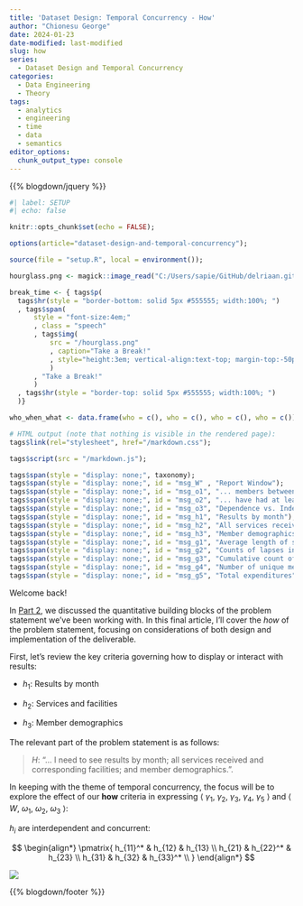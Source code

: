 ```yaml
---
title: 'Dataset Design: Temporal Concurrency - How'
author: "Chionesu George"
date: 2024-01-23
date-modified: last-modified
slug: how
series: 
  - Dataset Design and Temporal Concurrency
categories:
  - Data Engineering
  - Theory
tags:
  - analytics
  - engineering
  - time
  - data
  - semantics
editor_options: 
  chunk_output_type: console
---
```


{{% blogdown/jquery %}}

```r
#| label: SETUP
#| echo: false

knitr::opts_chunk$set(echo = FALSE);

options(article="dataset-design-and-temporal-concurrency");

source(file = "setup.R", local = environment());

hourglass.png <- magick::image_read("C:/Users/sapie/GitHub/delriaan.github.io/static/hourglass.png");

break_time <- { tags$p(
  tags$hr(style = "border-bottom: solid 5px #555555; width:100%; ")
  , tags$span(
      style = "font-size:4em;"
      , class = "speech"
      , tags$img(
          src = "/hourglass.png"
          , caption="Take a Break!"
          , style="height:3em; vertical-align:text-top; margin-top:-50px; float:left"
          )
      , "Take a Break!"
      )
  , tags$hr(style = "border-top: solid 5px #555555; width:100%; ")
  )}

who_when_what <- data.frame(who = c(), who = c(), who = c(), who = c());

# HTML output (note that nothing is visible in the rendered page):
tags$link(rel="stylesheet", href="/markdown.css");

tags$script(src = "/markdown.js");

tags$span(style = "display: none;", taxonomy);
tags$span(style = "display: none;", id = "msg_W" , "Report Window");
tags$span(style = "display: none;", id = "msg_o1", "... members between 30 and 50 years old");
tags$span(style = "display: none;", id = "msg_o2", "... have had at least two inpatient visits within a six-week period");
tags$span(style = "display: none;", id = "msg_o3", "Dependence vs. Independence");
tags$span(style = "display: none;", id = "msg_h1", "Results by month");
tags$span(style = "display: none;", id = "msg_h2", "All services received and corresponding facilities");
tags$span(style = "display: none;", id = "msg_h3", "Member demographics");
tags$span(style = "display: none;", id = "msg_g1", "Average length of stay");
tags$span(style = "display: none;", id = "msg_g2", "Counts of lapses in medication adherence");
tags$span(style = "display: none;", id = "msg_g3", "Cumulative count of lapses in medication adherence");
tags$span(style = "display: none;", id = "msg_g4", "Number of unique members");
tags$span(style = "display: none;", id = "msg_g5", "Total expenditures")
```

[Welcome back!]{.decorativeText} 

In [Part 2](../what){target="blank"}, we discussed the quantitative building blocks of the problem statement we've been working with. In this final article, I'll cover the *how* of the problem statement, focusing on considerations of both design and implementation of the deliverable.

First, let's review the key criteria governing how to display or interact with results:

- [ $h_1$]{.bigMath}: [Results by month]{#msg_h1}

- [ $h_2$]{.bigMath}: [Services and facilities]{#msg_h2}
  
- [ $h_3$]{.bigMath}: [Member demographics]{#msg_h3} 

The relevant part of the problem statement is as follows: 

> $H$: ["... I need to see results by month; all services received and corresponding facilities; and member demographics."]{.quote}.

In keeping with the theme of temporal concurrency, the focus will be to explore the effect of our **how** criteria in expressing $\Big\langle$
[ $\gamma_1$]{msg_id=g1}, 
[ $\gamma_2$]{msg_id=g2}, 
[ $\gamma_3$]{msg_id=g3}, 
[ $\gamma_4$]{msg_id=g4}, 
[ $\gamma_5$]{msg_id=g5}
$\Big\rangle$ and $\Big\langle$
[ $W$]{msg_id=W}, 
[ $\omega_1$]{msg_id=o1},
[ $\omega_2$]{msg_id=o2},
[ $\omega_3$]{msg_id=o3} 
$\Big\rangle$:

$h_i$ are interdependent and concurrent:

$$
\begin{align*}
\pmatrix{
h_{11}^* & h_{12} & h_{13} \\
h_{21} & h_{22}^* & h_{23} \\
h_{31} & h_{32} & h_{33}^* \\
}
\end{align*}
$$

![](/decorative_line.png){.decorative-line}

{{% blogdown/footer %}}